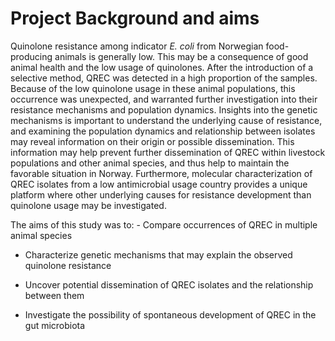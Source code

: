 # Project Background and aims

Quinolone resistance among indicator _E. coli_ from Norwegian food-producing animals is generally low. This may be a consequence of good animal health and the low usage of quinolones. After the introduction of a selective method, QREC was detected in a high proportion of the samples. Because of the low quinolone usage in these animal populations, this occurrence was unexpected, and warranted further investigation into their resistance mechanisms and population dynamics. Insights into the genetic mechanisms is important to understand the underlying cause of resistance, and examining the population dynamics and relationship between isolates may reveal information on their origin or possible dissemination. This information may help prevent further dissemination of QREC within livestock populations and other animal species, and thus help to maintain the favorable situation in Norway. Furthermore, molecular characterization of QREC isolates from a low antimicrobial usage country provides a unique platform where other underlying causes for resistance development than quinolone usage may be investigated.

The aims of this study was to:
- Compare occurrences of QREC in multiple animal species

- Characterize genetic mechanisms that may explain the observed quinolone resistance

- Uncover potential dissemination of QREC isolates and the relationship between them

- Investigate the possibility of spontaneous development of QREC in the gut microbiota
